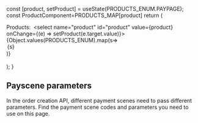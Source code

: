 

  const [product, setProduct] = useState(PRODUCTS_ENUM.PAYPAGE);
  const ProductComponent=PRODUCTS_MAP[product]
  return (
    <div>
      <label htmlFor="product" className=''>Products:</label>&nbsp;
      <select name="product" id="product" value={product} onChange={(e) => setProduct(e.target.value)}>
        {Object.values(PRODUCTS_ENUM).map(s=><option key={s} value={s}>{s}</option>)}
      </select>
      <br/>
      <br/>
      <ProductComponent/>
    </div>
  );
}


## Payscene parameters

In the order creation API, different payment scenes need to pass different parameters. Find the payment scene codes and parameters you need to use on this page.

<SwitchProduct />







